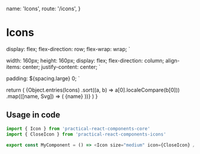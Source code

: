   name: 'Icons',
  route: '/icons',
}


# Icons

  display: flex;
  flex-direction: row;
  flex-wrap: wrap;
`

  width: 160px;
  height: 160px;
  display: flex;
  flex-direction: column;
  align-items: center;
  justify-content: center;
`

  padding: ${spacing.large} 0;
`

  return (
    <IconsContainer>
      {Object.entries(Icons)
        .sort((a, b) => a[0].localeCompare(b[0]))
        .map(([name, Svg]) => (
          <IconContainer key={name}>
            <Icon size="medium" icon={Svg} />
            <IconName>
              <Typography variant="default-text">{name}</Typography>
            </IconName>
          </IconContainer>
        ))}
    </IconsContainer>
  )
}

<PracticalIcons />

## Usage in code

```typescript
import { Icon } from 'practical-react-components-core'
import { CloseIcon } from 'practical-react-components-icons'

export const MyComponent = () => <Icon size="medium" icon={CloseIcon} />
```
